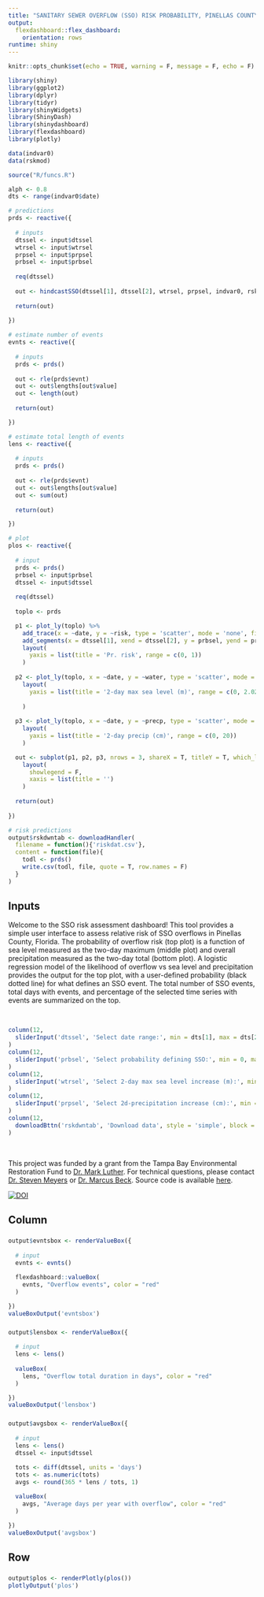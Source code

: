 ```yaml
---
title: "SANITARY SEWER OVERFLOW (SSO) RISK PROBABILITY, PINELLAS COUNTY, FLORIDA"
output: 
  flexdashboard::flex_dashboard:
    orientation: rows
runtime: shiny
---
```

  
```r
knitr::opts_chunk$set(echo = TRUE, warning = F, message = F, echo = F)

library(shiny)
library(ggplot2)
library(dplyr)
library(tidyr)
library(shinyWidgets)
library(ShinyDash)
library(shinydashboard)
library(flexdashboard)
library(plotly)

data(indvar0)
data(rskmod)

source("R/funcs.R")

alph <- 0.8
dts <- range(indvar0$date)
```

```r
# predictions
prds <- reactive({
  
  # inputs
  dtssel <- input$dtssel
  wtrsel <- input$wtrsel
  prpsel <- input$prpsel
  prbsel <- input$prbsel
  
  req(dtssel)
  
  out <- hindcastSSO(dtssel[1], dtssel[2], wtrsel, prpsel, indvar0, rskmod, prbsel)
  
  return(out)
  
})

# estimate number of events
evnts <- reactive({
  
  # inputs
  prds <- prds()
  
  out <- rle(prds$evnt)
  out <- out$lengths[out$value]
  out <- length(out)
  
  return(out)

})

# estimate total length of events
lens <- reactive({
  
  # inputs
  prds <- prds()
  
  out <- rle(prds$evnt)
  out <- out$lengths[out$value]
  out <- sum(out)
  
  return(out)

})

# plot
plos <- reactive({
  
  # input
  prds <- prds()
  prbsel <- input$prbsel
  dtssel <- input$dtssel
  
  req(dtssel)
  
  toplo <- prds

  p1 <- plot_ly(toplo) %>%
    add_trace(x = ~date, y = ~risk, type = 'scatter', mode = 'none', fill = 'tozeroy', fillcolor = 'red', alpha = alph) %>% 
    add_segments(x = dtssel[1], xend = dtssel[2], y = prbsel, yend = prbsel, line = list(color = 'black', dash = 'dot')) %>% 
    layout(
      yaxis = list(title = 'Pr. risk', range = c(0, 1))
    )
  
  p2 <- plot_ly(toplo, x = ~date, y = ~water, type = 'scatter', mode = 'none', fill = 'tozeroy', fillcolor = 'lightblue', alpha = alph) %>% 
    layout(
      yaxis = list(title = '2-day max sea level (m)', range = c(0, 2.02))
    
    )
  
  p3 <- plot_ly(toplo, x = ~date, y = ~precp, type = 'scatter', mode = 'none', fill = 'tozeroy', fillcolor = 'grey', alpha = alph) %>% 
    layout(
      yaxis = list(title = '2-day precip (cm)', range = c(0, 20))
    )

  out <- subplot(p1, p2, p3, nrows = 3, shareX = T, titleY = T, which_layout = 1) %>% 
    layout(
      showlegend = F, 
      xaxis = list(title = '')
    )
  
  return(out)
  
})
```

```r
# risk predictions
output$rskdwntab <- downloadHandler(
  filename = function(){'riskdat.csv'},
  content = function(file){
    todl <- prds()
    write.csv(todl, file, quote = T, row.names = F)
  }
)
```

Inputs {.sidebar data-width=500}
-------------------------------------

Welcome to the SSO risk assessment dashboard! This tool provides a simple user interface to assess relative risk of SSO overflows in Pinellas County, Florida.  The probability of overflow risk (top plot) is a function of sea level measured as the two-day maximum (middle plot) and overall precipitation measured as the two-day total (bottom plot).  A logistic regression model of the likelihood of overflow vs sea level and precipitation provides the output for the top plot, with a user-defined probability (black dotted line) for what defines an SSO event.  The total number of SSO events, total days with events, and percentage of the selected time series with events are summarized on the top. 

&nbsp;

```r
column(12, 
  sliderInput('dtssel', 'Select date range:', min = dts[1], max = dts[2], value = dts, timeFormat="%Y-%m", width = '600px')
)
column(12, 
  sliderInput('prbsel', 'Select probability defining SSO:', min = 0, max = 1, value = 0.4, width = '600px', animate = T)
)
column(12, 
  sliderInput('wtrsel', 'Select 2-day max sea level increase (m):', min = 0, max = 0.5, value = 0.3, width = '600px', animate = T)
)
column(12, 
  sliderInput('prpsel', 'Select 2d-precipitation increase (cm):', min = 0, max = 1.8, value = 0.2, width = '600px', animate = T)
)
column(12,
  downloadBttn('rskdwntab', 'Download data', style = 'simple', block = T)
)
```

&nbsp;
&nbsp;

This project was funded by a grant from the Tampa Bay Environmental Restoration Fund to [Dr. Mark Luther](mailto:mluther@usf.edu).  For technical questions, please contact [Dr. Steven Meyers](mailto:smeyers@mail.usf.edu) or [Dr. Marcus Beck](mailto:mbeck@tbep.org).  Source code is available [here](https://github.com/tbep-tech/sso-dash).

[![DOI](https://zenodo.org/badge/243543298.svg)](https://zenodo.org/badge/latestdoi/243543298)

Column 
-------------------------------------

###   
   
```r
output$evntsbox <- renderValueBox({
  
  # input
  evnts <- evnts()
  
  flexdashboard::valueBox(
    evnts, "Overflow events", color = "red"
  )

})
valueBoxOutput('evntsbox')
```

###

```r
output$lensbox <- renderValueBox({
  
  # input
  lens <- lens()
  
  valueBox(
    lens, "Overflow total duration in days", color = "red"
  )

})
valueBoxOutput('lensbox')
```

###

```r
output$avgsbox <- renderValueBox({
  
  # input
  lens <- lens()
  dtssel <- input$dtssel
  
  tots <- diff(dtssel, units = 'days')
  tots <- as.numeric(tots)
  avgs <- round(365 * lens / tots, 1)

  valueBox(
    avgs, "Average days per year with overflow", color = "red"
  )

})
valueBoxOutput('avgsbox')
```

Row {data-height=650}
-------------------------------------

### 

```r
output$plos <- renderPlotly(plos())
plotlyOutput('plos')
```

